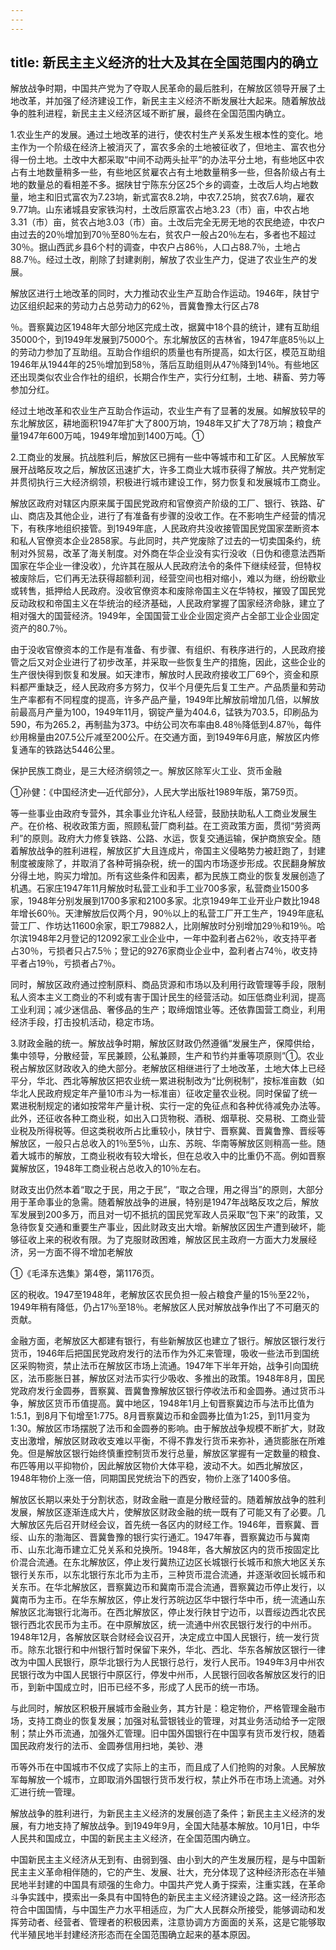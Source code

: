 ```yaml
---
---
---
```

title: 新民主主义经济的壮大及其在全国范围内的确立
---



解放战争时期，中国共产党为了夺取人民革命的最后胜利，在解放区领导开展了土地改革，并加强了经济建设工作，新民主主义经济不断发展壮大起来。随着解放战争的胜利进程，新民主主义经济区域不断扩展，最终在全国范围内确立。

1.农业生产的发展。通过土地改革的进行，使农村生产关系发生根本性的变化。地主作为一个阶级在经济上被消灭了，富农多余的土地被征收了，但地主、富农也分得一份土地。土改中大都采取“中间不动两头扯平”的办法平分土地，有些地区中农占有土地数量稍多一些，有些地区贫雇农占有土地数量稍多一些，但各阶级占有土地的数量总的看相差不多。据陕甘宁陈东分区25个乡的调查，土改后人均占地数量，地主和旧式富农为7.23垧，新式富农8.2垧，中农7.25垧，贫农7.6垧，雇农9.77垧。山东诸城县安家铁沟村，土改后原富农占地3.23（市）亩，中农占地3.31（市）亩，贫农占地3.03（市）亩。土改后完全无房无地的农民绝迹，中农户由过去的20％增加到70％至80％左右，贫农户一般占20％左右，多者也不超过30％。据山西武乡县6个村的调查，中农户占86％，人口占88.7％，土地占88.7％。经过土改，削除了封建剥削，解放了农业生产力，促进了农业生产的发展。

解放区进行土地改革的同时，大力推动农业生产互助合作运动。1946年，陕甘宁边区组织起来的劳动力占总劳动力的62％，晋冀鲁豫太行区占78

％。晋察冀边区1948年大部分地区完成土改，据冀中18个县的统计，建有互助组35000个，到1949年发展到75000个。东北解放区的吉林省，1947年底85％以上的劳动力参加了互助组。互助合作组织的质量也有所提高，如太行区，模范互助组1946年从1944年的25％增加到58％，落后互助组则从47％降到14％。有些地区还出现类似农业合作社的组织，长期合作生产，实行分红制，土地、耕畜、劳力等参加分红。

经过土地改革和农业生产互助合作运动，农业生产有了显著的发展。如解放较早的东北解放区，耕地面积1947年扩大了800万垧，1948年又扩大了78万垧；粮食产量1947年600万吨，1949年增加到1400万吨。①

2.工商业的发展。抗战胜利后，解放区已拥有一些中等城市和工矿区。人民解放军展开战略反攻之后，解放区迅速扩大，许多工商业大城市获得了解放。共产党制定并贯彻执行三大经济纲领，积极进行城市建设工作，努力恢复和发展城市工商业。

解放区政府对辖区内原来属于国民党政府和官僚资产阶级的工厂、银行、铁路、矿山、商店及其他企业，进行了有准备有步骤的没收工作。在不影响生产经营的情况下，有秩序地组织接管。到1949年底，人民政府共没收接管国民党国家垄断资本和私人官僚资本企业2858家。与此同时，共产党废除了过去的一切卖国条约，统制对外贸易，改革了海关制度。对外商在华企业没有实行没收（日伪和德意法西斯国家在华企业一律没收），允许其在服从人民政府法令的条件下继续经营，但特权被废除后，它们再无法获得超额利润，经营空间也相对缩小，难以为继，纷纷歇业或转售，抵押给人民政府。没收官僚资本和废除帝国主义在华特权，摧毁了国民党反动政权和帝国主义在华统治的经济基础，人民政府掌握了国家经济命脉，建立了相对强大的国营经济。1949年，全国国营工业企业固定资产占全部工业企业固定资产的80.7％。

由于没收官僚资本的工作是有准备、有步骤、有组织、有秩序进行的，人民政府接管之后又对企业进行了初步改革，并采取一些恢复生产的措施，因此，这些企业的生产很快得到恢复和发展。如天津市，解放时人民政府接收工厂69个，资金和原料都严重缺乏，经人民政府多方努力，仅半个月便先后复工生产。产品质量和劳动生产率都有不同程度的提高，许多产品产量，1949年比解放前增加几倍，以解放前最高月产量为100，1949年11月，钢锭产量为404.6，锰铁为703.5，印刷品为590，布为265.2，再制盐为373。中纺公司次布率由8.48％降低到4.87％，每件纱用棉量由207.5公斤减至200公斤。在交通方面，到1949年6月底，解放区内修复通车的铁路达5446公里。

保护民族工商业，是三大经济纲领之一。解放区除军火工业、货币金融

①孙健：《中国经济史—近代部分》，人民大学出版社1989年版，第759页。

等一些事业由政府专营外，其余事业允许私人经营，鼓励扶助私人工商业发展生产。在价格、税收政策方面，照顾私营厂商利益。在工资政策方面，贯彻“劳资两利”的原则。政府大力修复铁路、公路、水运，恢复交通运输，保护商旅安全。随着解放战争的胜利进程，解放区扩大且连成片，帝国主义侵略势力被赶跑了，封建制度被废除了，并取消了各种苛捐杂税，统一的国内市场逐步形成。农民翻身解放分得土地，购买力增加。所有这些条件和因素，都为民族工商业的恢复发展创造了机遇。石家庄1947年11月解放时私营工业和手工业700多家，私营商业1500多家，1948年分别发展到1700多家和2100多家。北京1949年工业开业户数比1948年增长60％。天津解放后仅两个月，90％以上的私营工厂开工生产，1949年底私营工厂、作坊达11600余家，职工79882人，比刚解放时分别增加29％和19％。哈尔滨1948年2月登记的12092家工业企业中，一年中盈利者占62％，收支持平者占30％，亏损者只占7.5％；登记的9276家商业企业中，盈利者占74％，收支持平者占19％，亏损者占7％。

同时，解放区政府通过控制原料、商品货源和市场以及利用行政管理等手段，限制私人资本主义工商业的不利或有害于国计民生的经营活动。如压低商业利润，提高工业利润；减少迷信品、奢侈品的生产；取缔烟馆业等。还依靠国营工商业，利用经济手段，打击投机活动，稳定市场。

3.财政金融的统一。解放战争时期，解放区财政仍然遵循“发展生产，保障供给，集中领导，分散经营，军民兼顾，公私兼顾，生产和节约并重等项原则”①。农业税占解放区财政收入的绝大部分。老解放区相继进行了土地改革，土地大体上已经平分，华北、西北等解放区把农业统一累进税制改为“比例税制”，按标准亩数（如华北人民政府规定年产量10市斗为一标准亩）征收定量农业税。同时保留了统一累进税制规定的诸如按常年产量计税、实行一定的免征点和各种优待减免办法等。此外，还征收各种工商业税，如出入口货物税、酒税、烟草税、交易税、工商业营业税及所得税等。但这类税收所占比重较小，陕甘宁、晋察冀、晋冀鲁豫、晋绥等解放区，一般只占总收入的1％至5％，山东、苏皖、华南等解放区则稍高一些。随着大城市的解放，工商业税收有较大增长，但在总收入中的比重仍不高。例如晋察冀解放区，1948年工商业税占总收入的10％左右。

财政支出仍然本着“取之于民，用之于民”，“取之合理，用之得当”的原则，大部分用于革命事业的急需。随着解放战争的进展，特别是1947年战略反攻之后，解放军发展到200多万，而且对一切不抵抗的国民党军政人员采取“包下来”的政策，又急待恢复交通和重要生产事业，因此财政支出大增。新解放区因生产遭到破坏，能够征收上来的税收有限。为了克服财政困难，解放区民主政府一方面大力发展经济，另一方面不得不增加老解放

①《毛泽东选集》第4卷，第1176页。

区的税收。1947至1948年，老解放区农民负担一般占粮食产量的15％至22％，1949年稍有降低，仍占17％至18％。老解放区人民对解放战争作出了不可磨灭的贡献。

金融方面，老解放区大都建有银行，有些新解放区也建立了银行。解放区银行发行货币，1946年后把国民党政府发行的法币作为外汇来管理，吸收一些法币到国统区采购物资，禁止法币在解放区市场上流通。1947年下半年开始，战争引向国统区，法币膨胀日甚，解放区对法币实行少吸收、多推出的政策。1948年8月，国民党政府发行金圆券，晋察冀、晋冀鲁豫解放区银行停收法币和金圆券。通过货币斗争，解放区货币币值提高。冀中地区，1948年1月上旬晋察冀边币与法币比值为1∶5.1，到8月下旬增至1∶775。8月晋察冀边币和金圆券比值为1∶25，到11月变为1∶30。解放区市场摆脱了法币和金圆券的影响。由于解放战争规模不断扩大，财政支出激增，解放区财政收支难以平衡，不得不靠发行货币来弥补，通货膨胀在所难免。但是解放区银行始终慎重控制货币发行总量，解放区掌握有一定数量的粮食、布匹等用以平抑物价，因此解放区物价大体平稳，波动不大。如西北解放区，1948年物价上涨一倍，同期国民党统治下的西安，物价上涨了1400多倍。

解放区长期以来处于分割状态，财政金融一直是分散经营的。随着解放战争的胜利发展，解放区逐渐连成大片，使解放区财政金融的统一既有了可能又有了必要。几大解放区先后召开财经会议，首先统一各区内的财经工作。1946年，晋察冀、晋绥、山东的渤海区、晋冀鲁豫的银行实行通汇。1947年春，晋察冀边币与冀南币、山东北海币建立汇兑关系和兑换所。1948年，各大解放区内的货币按固定比价混合流通。在东北解放区，停止发行冀热辽边区长城银行长城币和旅大地区关东银行关东币，以东北银行东北币为主币，三种货币混合流通，并逐渐收回长城币和关东币。在华北解放区，晋察冀边币和冀南币混合流通，晋察冀边币停止发行，以冀南币为主币。在华东解放区，停止发行苏皖边区华中银行华中币，统一流通山东解放区北海银行北海币。在西北解放区，停止发行陕甘宁边币，以晋绥边西北农民银行西北农民币为主币。在中原解放区，统一流通中州农民银行发行的中州币。1948年12月，各解放区联合财经会议召开，决定成立中国人民银行，统一发行货币。除东北银行和中州银行暂时保留下来外，华北、西北、华东各解放区银行一律改为中国人民银行，原华北银行为人民银行总行，发行人民币。1949年3月中州农民银行改为中国人民银行中原区行，停发中州币，人民银行回收各解放区发行的旧币，到新中国成立时，旧币已经不多，形成了人民币的统一市场。

与此同时，解放区积极开展城市金融业务，其方针是：稳定物价，严格管理金融市场，支持工商业的恢复发展；加强对私营银钱业的管理，对其业务活动给予一定限制；禁止外币流通，加强外汇管理。旧中国外国银行在中国享有货币发行权，随着国民政府发行的法币、金圆券信用扫地，美钞、港

币等外币在中国城市不仅成了实际上的主币，而且成了人们抢购的对象。人民解放军每解放一个城市，立即取消外国银行货币发行权，禁止外币在市场上流通。对外汇进行统一管理。

解放战争的胜利进行，为新民主主义经济的发展创造了条件；新民主主义经济的发展，有力地支持了解放战争。到1949年9月，全国大陆基本解放。10月1日，中华人民共和国成立，中国的新民主主义经济，在全国范围内确立。

中国新民主主义经济从无到有、由弱到强、由小到大的产生发展历程，是与中国新民主主义革命相伴随的，它的产生、发展、壮大，充分体现了这种经济形态在半殖民地半封建的中国具有顽强的生命力。中国共产党人勇于探索，注重实践，在革命斗争实践中，摸索出一条具有中国特色的新民主主义经济建设之路。这一经济形态符合中国国情，与中国生产力水平相适应，为广大人民群众所接受，能够调动和发挥劳动者、经营者、管理者的积极因素，注意协调方方面面的关系，这是它能够取代半殖民地半封建经济形态而在全国范围确立起来的基本原因。